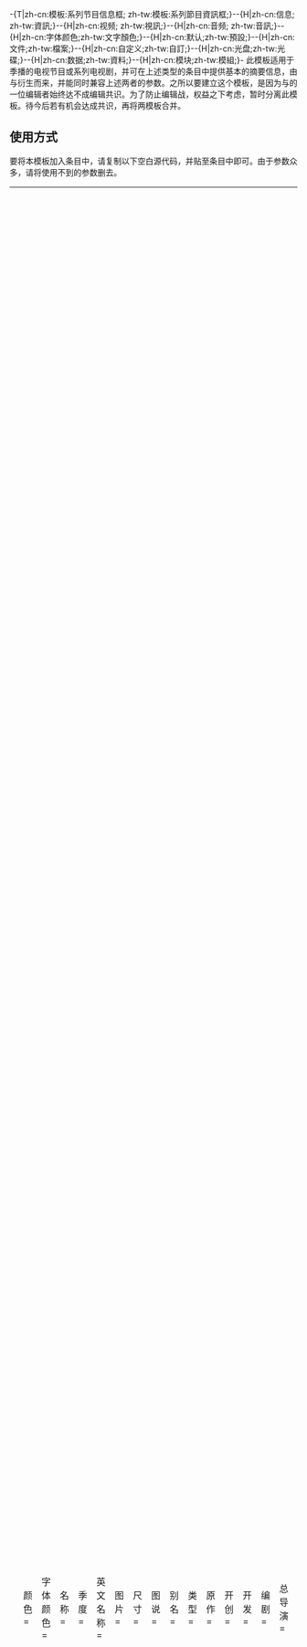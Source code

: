 <includeonly>-{T|zh-cn:模板:系列节目信息框; zh-tw:模板:系列節目資訊框;}-{{esoteric}}</includeonly><noinclude>{{Template_doc_page_viewed_directly}}</noinclude>-{H|zh-cn:信息; zh-tw:資訊;}--{H|zh-cn:视频; zh-tw:視訊;}--{H|zh-cn:音频; zh-tw:音訊;}--{H|zh-cn:字体颜色;zh-tw:文字顏色;}--{H|zh-cn:默认;zh-tw:預設;}--{H|zh-cn:文件;zh-tw:檔案;}--{H|zh-cn:自定义;zh-tw:自訂;}--{H|zh-cn:光盘;zh-tw:光碟;}--{H|zh-cn:数据;zh-tw:資料;}--{H|zh-cn:模块;zh-tw:模組;}-
<!-- 請在這條線之下編輯模板的說明文件 -->
{{Pnex
| 颜色 = #C6C9FF | 字体颜色 = black | 名称 | 季度 | 英文名称 | 图片 = Example image not to be used in article namespace.jpg | 尺寸 = 220px | 图说 | 别名 | 类型 | 原作 | 开创 | 开发 | 编剧 | 总导演 | 导演 | 助理导演 | 创意总监 | 主持 | 联合主持 | 主演 | 评委 | 配音 | 旁白 | 国家 = {{{国家}}}（{{{地区}}}） | 语言 | 字幕 | 标语 | 集数 | 每集长度 | 配乐 | 主题曲 | 片头曲 | 作曲 | 作词 | 演唱 | 片尾曲 | 作曲2 | 作词2 | 演唱2 | 插曲 | 制作年份 | 制片人 | 共同制片人 | 出品人 | 总监制 | 监制 | 执行制作 | 共同执行制作 | 顾问 | 故事 | 编审 | 剪辑 | 外景 | 摄影 | 机位 | 制作公司 | 发行公司 | 发行许可 | 预算 | 电视网 = {{{电视网}}}（{{{电视台}}} / {{{频道}}}） | 图像制式 | 声音制式 | 播出国家 = {{{播出国家}}}<br />（{{{播出地区}}}） | 集数0 | 每集长度0 | 开始 | 结束 | 播出时间 | 电视网1 = {{{电视网1}}}（{{{电视台1}}} / {{{频道1}}}） | 图像制式1 | 声音制式1 | 播出国家1 = {{{播出国家1}}}<br />（{{{播出地区1}}}） | 集数1 | 每集长度1 | 开始1 | 结束1 | 播出时间1 = {{{播出时间1}}}<br />{{Infobox|child=yes|data1=上面的数字最多可到6}} | 区域1 | 区域2 | 区域3 | 区域4 | 区域5 | 区域A | 区域B | 区域C | 全区 | 开机 | 杀青 | 名人赢家 | 专业赢家 | cust_label_1 | cust_data_1 | cust_label_2 | cust_data_2 | cust_data_3 = [......] | cust_label_6 | cust_data_6 | 中国大陆名称 | 台湾名称 | 港澳名称 | 新加坡名称 | 马来西亚名称 | 前作 | 本作 | 续作 | 相关节目 | 官方网站 = {{URL|http://www.example.com/}} | 每集列表 = [[:Template:系列节目信息框/doc|×××剧集列表]]
}}
此模板适用于季播的电视节目或系列电视剧，并可在上述类型的条目中提供基本的摘要信息，由'''{{tl|Infobox television season}}'''与'''{{tl|电视节目信息框}}'''衍生而来，并能同时兼容上述两者的参数。之所以要建立这个模板，是因为与'''{{tl|Infobox television season}}'''的一位编辑者始终达不成编辑共识。为了防止编辑战，权益之下考虑，暂时分离此模板。待今后若有机会达成共识，再将两模板合并。

== 使用方式 ==
要将本模板加入条目中，请复制以下空白源代码，并贴至条目中即可。由于参数众多，请将使用不到的参数删去。
{| style="background:transparent; font-size:9pt"
|<pre>-{zh;zh-hans;zh-hant;zh-cn;zh-tw;zh-hk|{{系列节目信息框
| 颜色      = 
| 字体颜色  = 
| 名称      = 
| 季度      = 
| 英文名称  = 
| 图片      = 
| 尺寸      = 
| 图说      = 
| 别名      = 
| 类型      = 
| 原作      = 
| 开创      = 
| 开发      = 
| 编剧      = 
| 总导演    = 
| 导演      = 
| 助理导演  = 
| 创意总监  = 
| 主持      = 
| 联合主持  = 
| 主演      = 
| 评委      = 
| 配音      = 
| 旁白      = 
| module1   = 
| 国家      = 
| 语言      = 
| 字幕      = 
| 标语      = 
| 集数      = 
| 每集长度  = 
| 配乐      = 
| 主题曲    = 
| 片头曲    = 
| 作曲      = 
| 作词      = 
| 演唱      = 
| 片尾曲    = 
| 作曲2     = 
| 作词2     = 
| 演唱2     = 
| 插曲      = 
| 制作年份  = 
| 制片人    = 
| 共同制片人 = 
| 出品人    = 
| 总监制    = 
| 监制      = 
| 执行制作  = 
| 共同执行制作 = 
<!-- | 副制作人  =  -->
| 顾问标签  = 
| 顾问      = 
| 故事标签  = 
| 故事      = 
| 编审      = 
| 剪辑      = 
| 外景      = 
| 摄影      = 
| 机位      = 
| 制作公司  = 
| 发行公司  = 
| 发行许可  = 
| 预算      = 
| 电视网    = 
| 图像制式  = 
| 声音制式  = 
| 播出国家  = 


| 集数0     = 
| 每集长度0 = 
| 开始      = 
| 结束      = 
| 播出时间  = 
| 电视网1   = 
| 图像制式1 = 
| 声音制式1 = 
| 播出国家1 = 
| 集数1     = 
| 每集长度1 = 
| 开始1     = 
| 结束1     = 
| 播出时间1 = 
| 区域1     = 
| 区域2     = 
| 区域3     = 
| 区域4     = 
| 区域5     = 
| 区域A     = 
| 区域B     = 
| 区域C     = 
| 全区      = 
| 开机      = 
| 杀青      = 
| 名人赢家  = 
| 专业赢家  = 
| cust_label_1 = 
| cust_data_1 = 
| cust_label_2 = 
| cust_data_2 = 
| cust_label_3 = 
| cust_data_3 = 
| cust_label_4 = 
| cust_data_4 = 
| cust_label_5 = 
| cust_data_5 = 
| cust_label_6 = 
| cust_data_6 = 
| 中国大陆名称 = 
| 台湾名称  = 
| 港澳名称  = 
| 新加坡名称  = 
| 马来西亚名称 = 
| 前作      = 
| 本作      = 
| 续作      = 
| 相关节目  = 
| 官方网站  = 
| 每集列表  = 
}}}-</pre>

|<pre>
-{zh;zh-hans;zh-hant;zh-cn;zh-tw;zh-hk|{{Infobox TV series
| bgcolour      = 
| colour text   = 
| season_name   = 
| season        = 
| eng_name      = 
| image         = 
| image_size    = 
| caption       = 
| show_name_2   = 
| genre         = 
| based_on      = 
| creator       = 
| developer     = 
| writer        = 
| general_director = 
| director      = 
| assistance_director = 
| creative_director  = 
| presenter     = 
| cohost        = 
| starring      = 
| judges        = 
| voices        = 
| narrated      = 
| module1       = 
| country       = 
| language      = 
| subtitle      = 
| slogan        = 
| num_episodes  = 
| runtime       = 
| theme_music_composer = 
| theme_song    = 
| opentheme     = 
| composer      = 
| lyricist      = 
| singer        = 
| endtheme      = 
| composer_2    = 
| lyricist_2    = 
| singer_2      = 
| interlude     = 
| produce_year  = 
| producer      = 
| co-producer   = 
| program_presenter = 
| senior_producer = 
| supervising_producer = 
| executive_producer = 
| co_exec       = 
<!-- | asst_producer =  -->
| consultant_label = 
| consultant    = 
| story_label   = 
| story         = 
| story_editor  = 
| editor        = 
| location      = 
| cinematography = 
| camera        = 
| company       = 
| distributor   = 
| nrta_id       = 
| budget        = 
| network       = 
| picture_format = 
| audio_format  = 
| first_run     = 


| num_episodes_0 = 
| runtime_0     = 
| first_aired   = 
| last_aired    = 
| aired_time    = 
| network_1     = 
| picture_format_1 = 
| audio_format_1 = 
| first_run_1   = 
| num_episodes_1 = 
| runtime_1     = 
| first_aired_1 = 
| last_aired_1  = 
| aired_time_1  = 
| region_1      = 
| region_2      = 
| region_3      = 
| region_4      = 
| region_5      = 
| region_A      = 
| region_B      = 
| region_C      = 
| region_free   = 
| film_start    = 
| film_end      = 
| celebrity_winner = 
| professional_winner = 
| cust_label_1  = 
| cust_data_1   = 
| cust_label_2  = 
| cust_data_2   = 
| cust_label_3  = 
| cust_data_3   = 
| cust_label_4  = 
| cust_data_4   = 
| cust_label_5  = 
| cust_data_5   = 
| cust_label_6  = 
| cust_data_6   = 
| season_name_zh-cn = 
| season_name_zh-tw = 
| season_name_zh-hk = 
| season_name_zh-sg = 
| season_name_zh-my = 
| prev_season   = 
| this_season   = 
| next_season   = 
| related       = 
| website       = 
| episode_list  = 
}}}-</pre>

|<pre>
-{zh;zh-hans;zh-hant;zh-cn;zh-tw;zh-hk|
规定每栏的背景颜色，使用RGB32位色或标准颜色代码，如果不填则使用默认颜色，亦可写为「背景颜色」
规定每栏的字体颜色，同上
节目的中文名称，如果没填则会以条目名代替
季度名称，如「第一季」、「（第二季）」等，是否加括号由使用者自行决定
中文节目的英文名称或非中文节目的外文原名，亦可写为「original_name、原名」。若为拉丁字母文字，建议手动加斜体标示
节目图片，通常为本季的海报或者DVD封面，直接填入文件名即可，亦可写为「图像」
图片大小，如250px
图片说明文字
该节目的其他名称，亦可写为「又名」
剧集或节目的类型，如古装剧、民国剧、都市剧等，亦可写为「分类」
節目的原作，如改編來源、電視劇的原著、原著作家等
节目的开创者（仅在每季不同时使用）
节目的开发者，亦可写为「发展」（仅在每季不同时使用）
电视剧的编剧（仅在每季不同时使用）
节目的总导演（仅在每季不同时使用）
节目的导演（仅在每季不同时使用）
节目的助理导演（仅在每季不同时使用）
创意类节目的创意总监（仅在每季不同时使用）
节目的主持人，亦可写为「host」（仅在每季不同时使用）
在节目的主持团中，用来辅助主持人完成主持任务的人员（仅在每季不同时使用）
节目的演出人员，如电视剧的主演、选秀比赛的参赛选手等，亦可写为「演出」
选秀类节目的评委，亦可写为「评判」
节目的配音演员
节目的幕后旁白
用于插入一个子模版（嵌入模块）
制作该节目的国家和地区，由制作、出品公司所在的国家/地区决定，可使用{{CHNML}}等国家模板，亦可写为「地区」
原节目所使用的语言
原节目的字幕文字
节目的标语、宣传语
节目的集数，亦可写为「original_num_episodes、原集数、原版集数」
每集节目的时间长度，亦可写为「每集长」
主题曲或节目主要配乐的作曲者或製作公司，亦可写为「主题作曲家、配乐作曲」
主题曲或主题音乐名称，亦可写为「theme_music、主题音乐」
节目片头曲名称
片头曲作曲者，亦可写为「composers」；参数名「片头作曲」亦被保留，以用作向后兼容
片头曲作词者，亦可写为「填词」；参数名「片头作词」亦被保留，以用作向后兼容
片头曲演唱者，若前面使用了“演唱者《片头曲》”的格式，则可省略该参数，亦可写为「主唱」；参数名「片头主唱」亦被保留，以用作向后兼容
节目片尾曲名称
片尾曲作曲者；参数名「片尾作曲」亦被保留，以用作向后兼容
片尾曲作词者，亦可写为「填词2」；参数名「片尾作词」亦被保留，以用作向后兼容
片尾曲演唱者，同上，亦可写为「主唱2」；参数名「片尾主唱」亦被保留，以用作向后兼容
节目的插曲名称
拍摄、制作该节目的年份，亦可写为「拍摄年份」，此参数不可与「开机」、「杀青」同时使用
节目的制片人，亦可写为「制作人」（仅在每季不同时使用）
节目的共同制片人，亦可写为「共同制作人、联合制片人、联合制作人」（仅在每季不同时使用）
节目的出品人（仅在每季不同时使用，中国大陸特有的职位，如果为非中国大陸作品则留空）
节目的总监制（仅在每季不同时使用）
节目的监制（仅在每季不同时使用）
节目的执行制片人（仅在每季不同时使用）
节目的共同执行制片人（仅在每季不同时使用）
亦可写为「associate_producer」（由于副制作人的概念有些模糊，故暂时隐藏该参数）
用来显示剧中的亦称
节目的顾问或制作顾问，亦可写为「consulting_producer、制作顾问」
用来显示剧中的亦称
节目的故事创作
故事的编审
节目的剪辑师、剪輯公司，亦可写为「剪接」
节目的外景拍摄地，亦可写为「拍摄地」
节目的摄影指导
摄像的机位，分为单机位和多机位
制作、出品该节目的公司
发行该节目的公司
发行许可证号（中国大陆地区播映之电视剧、动画片、理论文献影视片专用）
节目的预算，包括制作、宣发成本
节目的首播频道，不包括重播、轉播或網路同步跟播，亦可写为「TV_station、电视台、channel、频道」
首播频道的图像制式，如黑白、宽屏幕、NTSC 480i、HDTV 1080i等，亦可写为「视频制式」
首播频道的声音制式，如单声道、立体声等，亦可写为「音频制式」
首播频道所在的国家和地区，可使用{{CHNML}}等国家模板，亦可写为「播出地区、首播国家、首播地区」。以下两种情况应省略该参数：
1.节目只在一个国家/地区播出，且与制作国家/地区相同
2.节目虽在多个国家/地区播出，但在频道名称前已经使用了{{CHNML}}之类的国家模板
首播频道的节目集数，若與上方集數相同，則可省略該參數
首播频道的节目时长，若與上方時長相同，則可省略該參數，亦可写为「每集长0」
首播频道的首集播出日期，可使用{{Start date}}模板
首播频道的末集播出日期，可使用{{End date}}模板
首播频道的播出时间（仅在每季不同时使用）
其他国家和地区的首播频道，亦可写为「TV_station_1、电视台1、channel_1、频道1」，编号最多可到6
其他频道的图像制式，同上，亦可写为「视频制式1」
其他频道的声音制式，同上，亦可写为「音频制式1」
其他频道所在的国家和地区，同上，亦可写为「播出地区1、首播国家1、首播地区1」
其他频道的节目集数，同上
其他频道的节目时长，同上，亦可写为「每集长1」
其他频道的首集播出日期，同上
其他频道的末集播出日期，同上
其他频道的播出时间，同上
DVD区域1的发行日期，可使用{{Start date}}模板
DVD区域2的发行日期，同上
DVD区域3的发行日期，同上
DVD区域4的发行日期，同上
DVD区域5的发行日期，同上
蓝光光盘区域A的发行日期，同上
蓝光光盘区域B的发行日期，同上
蓝光光盘区域C的发行日期，同上
蓝光光盘全区的发行日期，同上
开机日期，可使用{{Start date}}模板
杀青日期，可使用{{End date}}模板
名人赢家姓名，适用于舞蹈竞技类节目
专业赢家姓名，适用于舞蹈竞技类节目
第一个自定义字段的标签
第一个自定义字段的数据
第二个自定义字段的标签
第二个自定义字段的数据
第三个自定义字段的标签
第三个自定义字段的数据
第四个自定义字段的标签
第四个自定义字段的数据
第五个自定义字段的标签
第五个自定义字段的数据
第六个自定义字段的标签
第六个自定义字段的数据
节目的中国大陆名称，繁简转换已经自动消歧义，请不要在文字间插入“-&#123;&#125;-”
节目的台湾名称，同上
节目的港澳名称，同上
节目的新加坡名称，同上
节目的马来西亚名称，同上
上一季或上一部的节目名及首播年份，如果是首季节目则放空不填，亦可写为「prev_series」
本季或本部的节目名及首播年份，建议将节目名用粗体标出，亦可写为「this_series」
下一季或下一部的节目名及首播年份，未确定的请放空不填，亦可写为「next_series」
相关的节目，有多个节目时请用<br />换行，亦可写为「相关剧集、相关」
节目的官方网站，可使用{{URL}}模板，亦可写为「网站」，仅在每季不同时使用
链接到剧集列表主条目的Wiki链接

}-</pre>
|}

{{-}}

== 微格式 ==
{{UF-hcal}}

== 重定向 ==
以下是重定向到此页的模板名：
*'''{{tl|季播节目信息框}}'''
*'''{{tl|Infobox TV series}}'''

== 相关模板 ==
*'''{{tl|Infobox reality competition season}}'''：可插入到{{para|module1}}字段中的嵌入模块。
*'''{{tl|电视节目信息框}}'''
*'''{{tl|Infobox television season}}'''

{{Film and Television related infobox templates}}

<includeonly>
[[Category:電視信息框模板]]
[[Category:电视节目信息框模板]]
</includeonly>